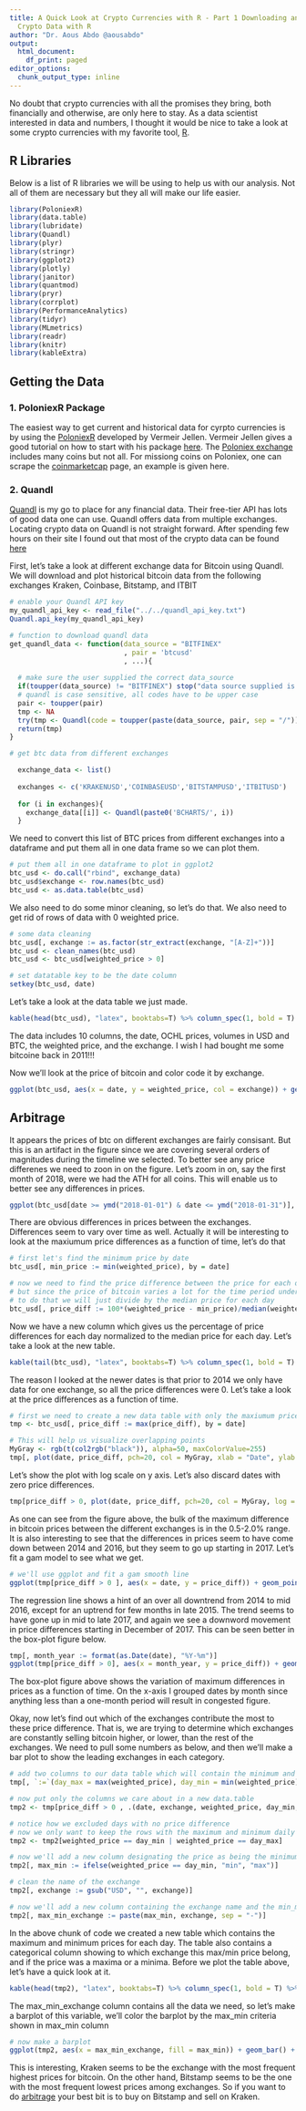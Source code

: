 ```yaml
---
title: A Quick Look at Crypto Currencies with R - Part 1 Downloading and Processing
  Crypto Data with R
author: "Dr. Aous Abdo @aousabdo"
output:
  html_document:
    df_print: paged
editor_options:
  chunk_output_type: inline
---
```


No doubt that crypto currencies with all the promises they bring, both financially and otherwise, are only here to stay. As a data scientist interested in data and numbers, I thought it would be nice to take a look at some crypto currencies with my favorite tool, [R](https://cran.r-project.org/). 

## R Libraries
Below is a list of R libraries we will be using to help us with our analysis. Not all of them are necessary but they all will make our life easier. 

```r
library(PoloniexR)
library(data.table)
library(lubridate)
library(Quandl)
library(plyr)
library(stringr)
library(ggplot2)
library(plotly)
library(janitor)
library(quantmod)
library(pryr)
library(corrplot)
library(PerformanceAnalytics)
library(tidyr)
library(MLmetrics)
library(readr)
library(knitr)
library(kableExtra)
```

## Getting the Data
### 1. PoloniexR Package
The easiest way to get current and historical data for cyrpto currencies is by using the [PoloniexR](https://cran.r-project.org/web/packages/PoloniexR/index.html) developed by Vermeir Jellen. Vermeir Jellen gives a good tutorial on how to start with his package [here](https://github.com/VermeirJellen/PoloniexR). The [Poloniex exchange](https://poloniex.com/exchange) includes many coins but not all. For missiong coins on Poloniex, one can scrape the [coinmarketcap](www.coinmarketcap.com) page, an example is given here. 

### 2. Quandl
[Quandl](https://www.quandl.com) is my go to place for any financial data. Their free-tier API has lots of good data one can use. Quandl offers data from multiple exchanges. Locating crypto data on Quandl is not straight forward. After spending few hours on their site I found out that most of the crypto data can be found [here](https://www.quandl.com/data/BITFINEX-Bitfinex)

First, let's take a look at different exchange data for Bitcoin using Quandl. We will download and plot historical bitcoin data from the following exchanges Kraken, Coinbase, Bitstamp, and ITBIT

```r
# enable your Quandl API key
my_quandl_api_key <- read_file("../../quandl_api_key.txt")
Quandl.api_key(my_quandl_api_key)

# function to download quandl data
get_quandl_data <- function(data_source = "BITFINEX"
                            , pair = 'btcusd'
                            , ...){
  
  # make sure the user supplied the correct data_source
  if(toupper(data_source) != "BITFINEX") stop("data source supplied is wrong...")
  # quandl is case sensitive, all codes have to be upper case
  pair <- toupper(pair)
  tmp <- NA
  try(tmp <- Quandl(code = toupper(paste(data_source, pair, sep = "/")), ...), silent = TRUE)
  return(tmp)
}

# get btc data from different exchanges

  exchange_data <- list()
  
  exchanges <- c('KRAKENUSD','COINBASEUSD','BITSTAMPUSD','ITBITUSD')
  
  for (i in exchanges){
    exchange_data[[i]] <- Quandl(paste0('BCHARTS/', i))
  }
```

We need to convert this list of BTC prices from different exchanges into a dataframe and put them all in one data frame so we can plot them.

```r
# put them all in one dataframe to plot in ggplot2
btc_usd <- do.call("rbind", exchange_data)
btc_usd$exchange <- row.names(btc_usd)
btc_usd <- as.data.table(btc_usd)
```

We also need to do some minor cleaning, so let's do that. We also need to get rid of rows of data with 0 weighted price. 

```r
# some data cleaning
btc_usd[, exchange := as.factor(str_extract(exchange, "[A-Z]+"))]
btc_usd <- clean_names(btc_usd)
btc_usd <- btc_usd[weighted_price > 0]

# set datatable key to be the date column
setkey(btc_usd, date)
```

Let's take a look at the data table we just made. 

```r
kable(head(btc_usd), "latex", booktabs=T) %>% column_spec(1, bold = T) %>% kable_as_image()
```

The data includes 10 columns, the date, OCHL prices, volumes in USD and BTC, the weighted price, and the exchange. 
I wish I had bought me some bitcoine back in 2011!!!

Now we'll look at the price of bitcoin and color code it by exchange. 

```r
ggplot(btc_usd, aes(x = date, y = weighted_price, col = exchange)) + geom_line() + theme_bw()
```
## Arbitrage

It appears the prices of btc on different exchanges are fairly consisant. But this is an artifact in the figure since we are covering several orders of magnitudes during the timeline we selected. To better see any price differenes we need to zoon in on the figure. Let's zoom in on, say the first month of 2018, were we had the ATH for all coins. This will enable us to better see any differences in prices.

```r
ggplot(btc_usd[date >= ymd("2018-01-01") & date <= ymd("2018-01-31")], aes(x = date, y = weighted_price, col = exchange)) + geom_line() + theme_bw()
```

There are obvious differences in prices between the exchanges. Differences seem to vary over time as well. Actually it will be interesting to look at the maxiumum price differences as a function of time, let's do that

```r
# first let's find the minimum price by date
btc_usd[, min_price := min(weighted_price), by = date]

# now we need to find the price difference between the price for each day and the minimum price for that day
# but since the price of bitcoin varies a lot for the time period under study, we need to normalize the price difference
# to do that we will just divide by the median price for each day
btc_usd[, price_diff := 100*(weighted_price - min_price)/median(weighted_price), by = (date)]
```

Now we have a new column which gives us the percentage of price differences for each day normalized to the median price for each day. 
Let's take a look at the new table. 

```r
kable(tail(btc_usd), "latex", booktabs=T) %>% column_spec(1, bold = T) %>% kable_as_image()
```

The reason I looked at the newer dates is that prior to 2014 we only have data for one exchange, so all the price differences were 0. 
Let's take a look at the price differences as a function of time.

```r
# first we need to create a new data table with only the maxiumum prices per day
tmp <- btc_usd[, price_diff := max(price_diff), by = date]

# This will help us visualize overlapping points
MyGray <- rgb(t(col2rgb("black")), alpha=50, maxColorValue=255)
tmp[, plot(date, price_diff, pch=20, col = MyGray, xlab = "Date", ylab = "Maximum of Price Difference (%)")]
```

Let's show the plot with log scale on y axis. Let's also discard dates with zero price differences.

```r
tmp[price_diff > 0, plot(date, price_diff, pch=20, col = MyGray, log = "y" , xlab = "Date", ylab = "Maximum of Price Difference (%)")]
```

As one can see from the figure above, the bulk of the maximum difference in bitcoin prices between the different exchanges is in the 0.5-2.0% range. It is also interesting to see that the differences in prices seem to have come down between 2014 and 2016, but they seem to go up starting in 2017. Let's fit a gam model to see what we get. 

```r
# we'll use ggplot and fit a gam smooth line
ggplot(tmp[price_diff > 0 ], aes(x = date, y = price_diff)) + geom_point(alpha = 0.2, shape = 16, size = 3, show.legend = FALSE) + scale_y_continuous(trans='log10') + geom_smooth(method = "gam", formula = y ~ s(x, bs = "cs")) + theme_bw() + xlab("Date") + ylab("Maximum of Price Difference (%)")
```

The regression line shows a hint of an over all downtrend from 2014 to mid 2016, except for an uptrend for few months in late 2015. The trend seems to have gone up in mid to late 2017, and again we see a downword movement in price differences starting in December of 2017. 
This can be seen better in the box-plot figure below.

```r
tmp[, month_year := format(as.Date(date), "%Y-%m")]
ggplot(tmp[price_diff > 0], aes(x = month_year, y = price_diff)) + geom_boxplot() + scale_y_continuous(trans='log10') + xlab("Date (Year-Month)") + ylab("Maximum of Price Difference (%)") + theme_bw() + theme(axis.text.x = element_text(angle = 90, hjust = 1))

```

The box-plot figure above shows the variation of maximum differences in prices as a function of time. On the x-axis I grouped dates by month since anything less than a one-month period will result in congested figure. 

Okay, now let's find out which of the exchanges contribute the most to these price difference. That is, we are trying to determine which exchanges are constantly selling bitcoin higher, or lower, than the rest of the exchanges. We need to pull some numbers as below, and then we'll make a bar plot to show the leading exchanges in each category.

```r
# add two columns to our data table which will contain the minimum and maximum prices
tmp[, `:=`(day_max = max(weighted_price), day_min = min(weighted_price)), by = date]

# now put only the columns we care about in a new data.table
tmp2 <- tmp[price_diff > 0 , .(date, exchange, weighted_price, day_min, day_max)]

# notice how we excluded days with no price difference
# now we only want to keep the rows with the maximum and minimum daily prices
tmp2 <- tmp2[weighted_price == day_min | weighted_price == day_max]

# now we'll add a new column designating the price as being the minimum or maximum
tmp2[, max_min := ifelse(weighted_price == day_min, "min", "max")]

# clean the name of the exchange
tmp2[, exchange := gsub("USD", "", exchange)]

# now we'll add a new column containing the exchange name and the min_max column
tmp2[, max_min_exchange := paste(max_min, exchange, sep = "-")]
```

In the above chunk of code we created a new table which contains the maximum and minimum prices for each day. The table also contains a categorical column showing to which exchange this max/min price belong, and if the price was a maxima or a minima. 
Before we plot the table above, let's have a quick look at it.

```r
kable(head(tmp2), "latex", booktabs=T) %>% column_spec(1, bold = T) %>% kable_as_image()
```

The max_min_exchange column contains all the data we need, so let's make a barplot of this variable, we'll color the barplot by the max_min criteria shown in max_min column

```r
# now make a barplot 
ggplot(tmp2, aes(x = max_min_exchange, fill = max_min)) + geom_bar() + theme_bw() + theme(axis.text.x = element_text(angle = 90, hjust = 1)) + ggtitle("Exchanges with the highest and lowest price differences in Bitcoin") + ylab("Frequency") + xlab("Exchange") + scale_fill_discrete(name = "BTC Price Diff. Type")
```

This is interesting, Kraken seems to be the exchange with the most frequent highest prices for bitcoin. On the other hand, Bitstamp seems to be the one with the most frequent lowest prices among exchanges. So if you want to do [arbitrage](https://www.investopedia.com/terms/a/arbitrage.asp) your best bit is to buy on Bitstamp and sell on Kraken. 



